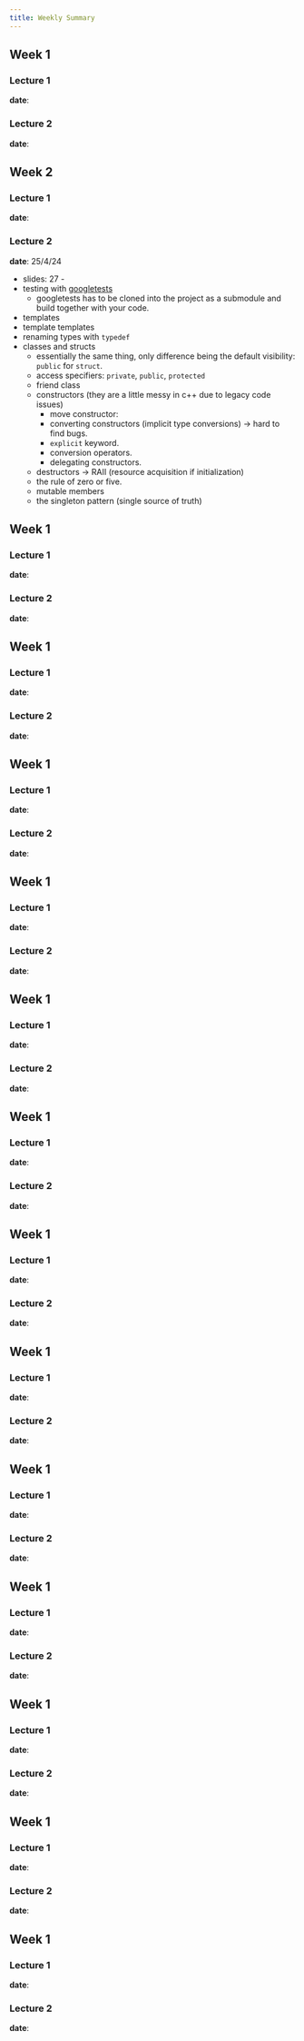 ```yaml
---
title: Weekly Summary
---
```



## Week 1

### Lecture 1

**date**: 

### Lecture 2

**date**:

## Week 2

### Lecture 1

**date**: 

### Lecture 2

**date**: 25/4/24

* slides: 27 - 
* testing with [googletests](https://github.com/google/googletest)
  * googletests has to be cloned into the project as a submodule and build together with your code.
* templates
* template templates 
* renaming types with `typedef`
* classes and structs 
  * essentially  the same thing, only difference being the default visibility: `public` for `struct`. 
  * access specifiers: `private`, `public`, `protected`
  * friend class 
  * constructors (they are a little messy in c++ due to legacy code issues)
    * move constructor: 
    * converting constructors (implicit type conversions) $\rightarrow$ hard to find bugs. 
    * `explicit` keyword.
    * conversion operators.
    * delegating constructors. 
  * destructors $\rightarrow$ RAII (resource acquisition if initialization)
  * the rule of zero or five. 
  * mutable members 
  * the singleton pattern (single source of truth)

## Week 1

### Lecture 1

**date**: 

### Lecture 2

**date**:

## Week 1

### Lecture 1

**date**: 

### Lecture 2

**date**:

## Week 1

### Lecture 1

**date**: 

### Lecture 2

**date**:

## Week 1

### Lecture 1

**date**: 

### Lecture 2

**date**:

## Week 1

### Lecture 1

**date**: 

### Lecture 2

**date**:

## Week 1

### Lecture 1

**date**: 

### Lecture 2

**date**:

## Week 1

### Lecture 1

**date**: 

### Lecture 2

**date**:

## Week 1

### Lecture 1

**date**: 

### Lecture 2

**date**:

## Week 1

### Lecture 1

**date**: 

### Lecture 2

**date**:

## Week 1

### Lecture 1

**date**: 

### Lecture 2

**date**:

## Week 1

### Lecture 1

**date**: 

### Lecture 2

**date**:

## Week 1

### Lecture 1

**date**: 

### Lecture 2

**date**:

## Week 1

### Lecture 1

**date**: 

### Lecture 2

**date**:







